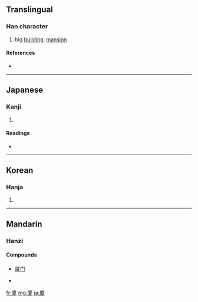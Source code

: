 {{also|廈}}
==Translingual==

===Han character===
{{Han char|rn=27|rad=厂|as=10|sn=12|four=|canj=一一山水 (MMUE)}}

# big [[building]], [[mansion]]

====References====
* {{Han ref|kx=0162.280|dkj=02993|dj=0370.090|hdz=10075.250|uh=53A6|ud=21414}}

----

==Japanese==

===Kanji===
{{ja-kanji|grade=|rs=厂10}}

# {{defn|Japanese}}

====Readings====
* {{ja-readings|on=[[か]] (ka)|kun=[[いえ]] (ie)}}

----

==Korean==

===Hanja===
{{ko-hanja|hangeul=하|rv=ha|mr=ha}}

# {{defn|Korean|sort=厂10}}

----

==Mandarin==

===Hanzi===
{{cmn-hanzi|tra=廈|pin=[[xià]] ([[xia4]]), [[shà]], ([[sha4]])|wg=hsia<sup>4</sup>, sha<sup>4</sup>}}

====Compounds====
* [[厦门]]

* {{defn|Mandarin|sort=厂10}}

[[fr:厦]]
[[mg:厦]]
[[ja:厦]]